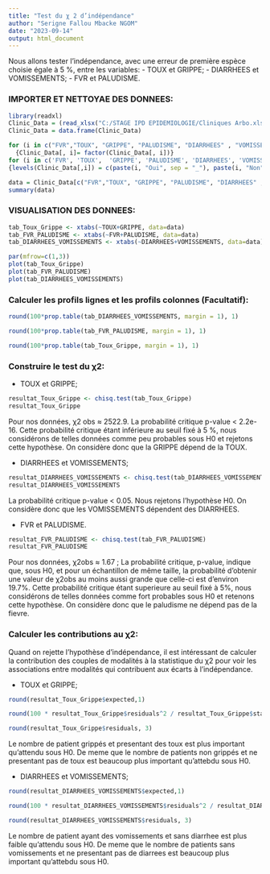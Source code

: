 ---
title: "Test du χ 2 d’indépendance"
author: "Serigne Fallou Mbacke NGOM"
date: "2023-09-14"
output: html_document
---

Nous allons tester l’indépendance, avec une erreur de première espèce choisie égale à 5 %, entre les variables:
- TOUX et GRIPPE;
- DIARRHEES et VOMISSEMENTS;
- FVR et PALUDISME.

### IMPORTER ET NETTOYAE DES DONNEES:
```{r, echo=FALSE}
library(readxl)
Clinic_Data = (read_xlsx("C:/STAGE IPD EPIDEMIOLOGIE/Cliniques Arbo.xlsx"))
Clinic_Data = data.frame(Clinic_Data)

```
```{r}
for (i in c("FVR","TOUX", "GRIPPE", "PALUDISME", "DIARRHEES" , "VOMISSEMENTS" ))
  {Clinic_Data[, i]= factor(Clinic_Data[, i])}
for (i in c('FVR', 'TOUX',  'GRIPPE', 'PALUDISME', 'DIARRHEES', 'VOMISSEMENTS'))
{levels(Clinic_Data[,i]) = c(paste(i, "Oui", sep = "_"), paste(i, "Non", sep = "_"))}

data = Clinic_Data[c("FVR","TOUX", "GRIPPE", "PALUDISME", "DIARRHEES" , "VOMISSEMENTS")]
summary(data)
```

### VISUALISATION DES DONNEES:
```{r}
tab_Toux_Grippe <- xtabs(~TOUX+GRIPPE, data=data)
tab_FVR_PALUDISME <- xtabs(~FVR+PALUDISME, data=data)
tab_DIARRHEES_VOMISSEMENTS <- xtabs(~DIARRHEES+VOMISSEMENTS, data=data)

par(mfrow=c(1,3))
plot(tab_Toux_Grippe)
plot(tab_FVR_PALUDISME)
plot(tab_DIARRHEES_VOMISSEMENTS)

```

### Calculer les profils lignes et les profils colonnes (Facultatif):
```{r}
round(100*prop.table(tab_DIARRHEES_VOMISSEMENTS, margin = 1), 1)
```
```{r}
round(100*prop.table(tab_FVR_PALUDISME, margin = 1), 1)
```
```{r}
round(100*prop.table(tab_Toux_Grippe, margin = 1), 1)
```


### Construire le test du χ2:
- TOUX et GRIPPE;
```{r}
resultat_Toux_Grippe <- chisq.test(tab_Toux_Grippe)
resultat_Toux_Grippe
```
Pour nos données, χ2 obs ≈ 2522.9. 
La probabilité critique p-value < 2.2e-16. Cette probabilité critique étant inférieure au seuil fixé à 5 %, nous considérons de telles données comme peu probables sous H0 et rejetons cette hypothèse. On considère donc que la GRIPPE dépend de la TOUX.

- DIARRHEES et VOMISSEMENTS;
```{r}
resultat_DIARRHEES_VOMISSEMENTS <- chisq.test(tab_DIARRHEES_VOMISSEMENTS)
resultat_DIARRHEES_VOMISSEMENTS
```
La probabilité critique p-value < 0.05. Nous rejetons l'hypothèse H0. On considère donc que les VOMISSEMENTS dépendent des DIARRHEES.

- FVR et PALUDISME.
```{r}
resultat_FVR_PALUDISME <- chisq.test(tab_FVR_PALUDISME)
resultat_FVR_PALUDISME
```
Pour nos données, χ2obs ≈ 1.67 ; La probabilité critique, p-value, indique que, sous H0, et pour un échantillon de même taille, la probabilité d’obtenir une valeur de χ2obs au moins aussi grande que celle-ci est d’environ 19.7%. Cette probabilité critique
étant superieure au seuil fixé à 5%, nous considérons de telles données comme fort probables sous H0 et retenons cette hypothèse. On considère donc que le paludisme ne dépend pas de la fievre.


### Calculer les contributions au χ2:
Quand on rejette l’hypothèse d’indépendance, il est intéressant de calculer la contribution des couples de modalités à la statistique du χ2 pour voir les associations entre modalités qui contribuent aux écarts à l’indépendance.

- TOUX et GRIPPE;
```{r}
round(resultat_Toux_Grippe$expected,1)
```

```{r}
round(100 * resultat_Toux_Grippe$residuals^2 / resultat_Toux_Grippe$statistic, 1)
```

```{r}
round(resultat_Toux_Grippe$residuals, 3)
```
Le nombre de patient grippés et presentant des toux est plus important qu’attendu sous H0. De meme que le nombre de patients non grippés et ne presentant pas de toux est beaucoup plus important qu'attebdu sous H0.

- DIARRHEES et VOMISSEMENTS;
```{r}
round(resultat_DIARRHEES_VOMISSEMENTS$expected,1)
```
```{r}
round(100 * resultat_DIARRHEES_VOMISSEMENTS$residuals^2 / resultat_DIARRHEES_VOMISSEMENTS$statistic, 1)
```
```{r}
round(resultat_DIARRHEES_VOMISSEMENTS$residuals, 3)
```
Le nombre de patient ayant des vomissements et sans diarrhee est plus faible qu’attendu sous H0. De meme que le nombre de patients sans vomissements et ne presentant pas de diarrees est beaucoup plus important qu'attebdu sous H0.


